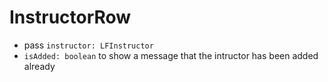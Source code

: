 
<Meta title="Course/InstructorRow" component={InstructorRow} />

# InstructorRow

-   pass `instructor: LFInstructor`
-   `isAdded: boolean` to show a message that the intructor has been added already

<Story name="InstructorRow">
    <InstructorRow instructor={{ firstname: 'Jane', lastname: 'Doe' }} />
    <InstructorRow instructor={{ firstname: 'John', lastname: 'Doe' }} isAdded />
</Story>
